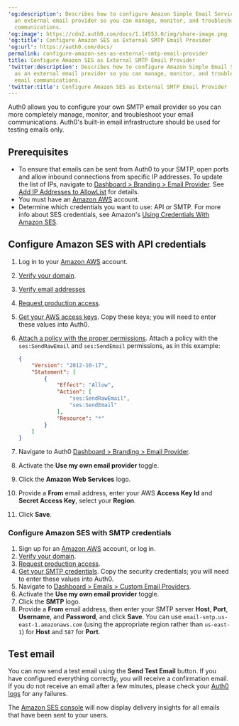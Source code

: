 ---
'og:description': Describes how to configure Amazon Simple Email Service (SES) as
  an external email provider so you can manage, monitor, and troubleshoot your email
  communications.
'og:image': https://cdn2.auth0.com/docs/1.14553.0/img/share-image.png
'og:title': Configure Amazon SES as External SMTP Email Provider
'og:url': https://auth0.com/docs/
permalink: configure-amazon-ses-as-external-smtp-email-provider
title: Configure Amazon SES as External SMTP Email Provider
'twitter:description': Describes how to configure Amazon Simple Email Service (SES)
  as an external email provider so you can manage, monitor, and troubleshoot your
  email communications.
'twitter:title': Configure Amazon SES as External SMTP Email Provider
---
Auth0 allows you to configure your own SMTP email provider so you can more completely manage, monitor, and troubleshoot your email communications. Auth0's built-in email infrastructure should be used for testing emails only.

## Prerequisites

* To ensure that emails can be sent from Auth0 to your SMTP, open ports and allow inbound connections from specific IP addresses. To update the list of IPs, navigate to [Dashboard > Branding > Email Provider](https://manage.auth0.com/#/branding/email_provider). See [Add IP Addresses to AllowList](/docs/secure/security-guidance/data-security/allowlist) for details.
* You must have an [Amazon AWS](http://aws.amazon.com/ses/) account.
* Determine which credentials you want to use: API or SMTP. For more info about SES credentials, see Amazon's [Using Credentials With Amazon SES](http://docs.aws.amazon.com/ses/latest/DeveloperGuide/using-credentials.html).

## Configure Amazon SES with API credentials

1. Log in to your [Amazon AWS](http://aws.amazon.com/ses/) account.
2. [Verify your domain](http://docs.aws.amazon.com/ses/latest/DeveloperGuide/verify-domains.html).
3. [Verify email addresses](http://docs.aws.amazon.com/ses/latest/DeveloperGuide/verify-email-addresses.html)
4. [Request production access](https://docs.aws.amazon.com/ses/latest/DeveloperGuide/request-production-access.html?icmpid=docs_ses_console).
5. [Get your AWS access keys](http://docs.aws.amazon.com/ses/latest/DeveloperGuide/get-aws-keys.html). Copy these keys; you will need to enter these values into Auth0.
6. [Attach a policy with the proper permissions](http://docs.aws.amazon.com/IAM/latest/UserGuide/access_policies_manage.html). Attach a policy with the `ses:SendRawEmail` and `ses:SendEmail` permissions, as in this example:

   ```json lines
   {
       "Version": "2012-10-17",
       "Statement": [
           {
               "Effect": "Allow",
               "Action": [
                   "ses:SendRawEmail",
                   "ses:SendEmail"
               ],
               "Resource": "*"
           }
       ]
   }
   ```


   

   
7. Navigate to Auth0 [Dashboard > Branding > Email Provider](https://manage.auth0.com/#/branding/email_provider).
8. Activate the **Use my own email provider** toggle.
9. Click the **Amazon Web Services** logo.
10. Provide a **From** email address, enter your AWS **Access Key Id** and **Secret Access Key**, select your **Region**.
11. Click **Save**.

### Configure Amazon SES with SMTP credentials

1. Sign up for an [Amazon AWS](http://aws.amazon.com/ses/) account, or log in.
2. [Verify your domain](http://docs.aws.amazon.com/ses/latest/DeveloperGuide/verify-domains.html).
3. [Request production access](https://docs.aws.amazon.com/ses/latest/DeveloperGuide/request-production-access.html?icmpid=docs_ses_console).
4. [Get your SMTP credentials](http://docs.aws.amazon.com/ses/latest/DeveloperGuide/smtp-credentials.html). Copy the security credentials; you will need to enter these values into Auth0.
5. Navigate to [Dashboard > Emails > Custom Email Providers](https://manage.auth0.com/#/emails/provider).
6. Activate the **Use my own email provider** toggle.
7. Click the **SMTP** logo.
8. Provide a **From** email address, then enter your SMTP server **Host**, **Port**, **Username**, and **Password**, and click **Save**. You can use `email-smtp.us-east-1.amazonaws.com` (using the appropriate region rather than `us-east-1`) for **Host** and `587` for **Port**.

## Test email

You can now send a test email using the **Send Test Email** button. If you have configured everything correctly, you will receive a confirmation email. If you do not receive an email after a few minutes, please check your [Auth0 logs](https://manage.auth0.com/#/logs) for any failures.

The [Amazon SES console](https://console.aws.amazon.com/ses) will now display delivery insights for all emails that have been sent to your users.